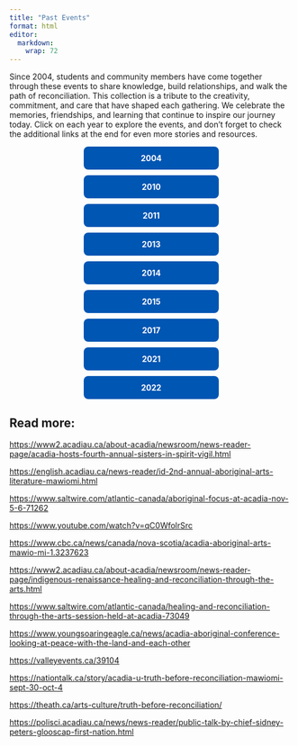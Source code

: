 ```yaml
---
title: "Past Events"
format: html
editor: 
  markdown: 
    wrap: 72
---
```

Since 2004, students and community members have come together through these events to share knowledge, build relationships, and walk the path of reconciliation. This collection is a tribute to the creativity, commitment, and care that have shaped each gathering. We celebrate the memories, friendships, and learning that continue to inspire our journey today.
Click on each year to explore the events, and don’t forget to check the additional links at the end for even more stories and resources.

::: year-links
<a href="pastevents/2004.pdf" target="_blank" rel="noopener noreferrer">2004</a>
<a href="pastevents/2010.pdf" target="_blank" rel="noopener noreferrer">2010</a>
<a href="pastevents/2011.pdf" target="_blank" rel="noopener noreferrer">2011</a>
<a href="pastevents/2013.pdf" target="_blank" rel="noopener noreferrer">2013</a>
<a href="pastevents/2014.pdf" target="_blank" rel="noopener noreferrer">2014</a>
<a href="pastevents/2015.pdf" target="_blank" rel="noopener noreferrer">2015</a>
<a href="pastevents/2017.pdf" target="_blank" rel="noopener noreferrer">2017</a>
<a href="pastevents/2021.pdf" target="_blank" rel="noopener noreferrer">2021</a>
<a href="pastevents/2022.pdf" target="_blank" rel="noopener noreferrer">2022</a>
:::

```{=html}
<style>
.year-links a {
  display: block;
  width: 200px;              /* largura do botão (ajuste se quiser mais largo) */
  margin: 10px auto;         /* centraliza na página */
  padding: 12px 20px;
  text-align: center;
  background: #0056b3;       /* cor do botão */
  color: white;
  font-weight: bold;
  border-radius: 8px;
  text-decoration: none;
  transition: background 0.3s ease;
}
.year-links a:hover {
  background: #003d80;       /* cor ao passar o mouse */
}
</style>
```

## Read more:

<https://www2.acadiau.ca/about-acadia/newsroom/news-reader-page/acadia-hosts-fourth-annual-sisters-in-spirit-vigil.html>

<https://english.acadiau.ca/news-reader/id-2nd-annual-aboriginal-arts-literature-mawiomi.html>

<https://www.saltwire.com/atlantic-canada/aboriginal-focus-at-acadia-nov-5-6-71262>

<https://www.youtube.com/watch?v=qC0WfolrSrc>

<https://www.cbc.ca/news/canada/nova-scotia/acadia-aboriginal-arts-mawio-mi-1.3237623>

<https://www2.acadiau.ca/about-acadia/newsroom/news-reader-page/indigenous-renaissance-healing-and-reconciliation-through-the-arts.html>

<https://www.saltwire.com/atlantic-canada/healing-and-reconciliation-through-the-arts-session-held-at-acadia-73049>

<https://www.youngsoaringeagle.ca/news/acadia-aboriginal-conference-looking-at-peace-with-the-land-and-each-other>

<https://valleyevents.ca/39104>

<https://nationtalk.ca/story/acadia-u-truth-before-reconciliation-mawiomi-sept-30-oct-4>

<https://theath.ca/arts-culture/truth-before-reconciliation/>

<https://polisci.acadiau.ca/news/news-reader/public-talk-by-chief-sidney-peters-glooscap-first-nation.html>
